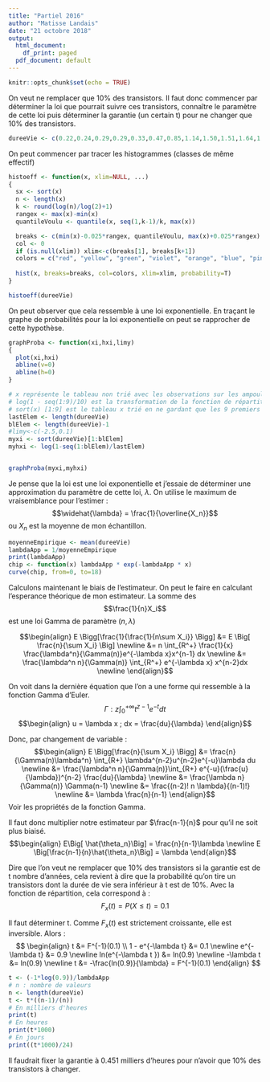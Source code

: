 ```yaml
---
title: "Partiel 2016"
author: "Matisse Landais"
date: "21 octobre 2018"
output:
  html_document:
    df_print: paged
  pdf_document: default
---
```


```r
knitr::opts_chunk$set(echo = TRUE)
```


On veut ne remplacer que 10% des transistors. Il faut donc commencer par déterminer la loi que pourrait suivre ces transistors, connaître le paramètre de cette loi puis déterminer la garantie (un certain t) pour ne changer que 10% des transistors. 

```r
dureeVie <- c(0.22,0.24,0.29,0.29,0.33,0.47,0.85,1.14,1.50,1.51,1.64,1.96,2.27,2.44,2.75,2.99,3.15,3.85,4.66,5.04,5.06,6.41,7.58,7.81,8.00,8.24,10.15,12.24,13.78,16.12)
```

On peut commencer par tracer les histogrammes (classes de même effectif)

```r

histoeff <- function(x, xlim=NULL, ...)
{
  sx <- sort(x)
  n <- length(x)
  k <- round(log(n)/log(2)+1)
  rangex <- max(x)-min(x)
  quantileVoulu <- quantile(x, seq(1,k-1)/k, max(x))

  breaks <- c(min(x)-0.025*rangex, quantileVoulu, max(x)+0.025*rangex)
  col <- 0
  if (is.null(xlim)) xlim<-c(breaks[1], breaks[k+1])
  colors = c("red", "yellow", "green", "violet", "orange", "blue", "pink", "cyan")
  
  hist(x, breaks=breaks, col=colors, xlim=xlim, probability=T)
}

histoeff(dureeVie)
```

On peut observer que cela ressemble à une loi exponentielle. En traçant le graphe de probabilités pour la loi exponentielle on peut se rapprocher de cette hypothèse. 

```r
graphProba <- function(xi,hxi,limy)
{
  plot(xi,hxi)
  abline(v=0)
  abline(h=0)
}

# x représente le tableau non trié avec les observations sur les ampoules
# log(1 - seq(1:9)/10) est la transformation de la fonction de répartition de la loi exponentielle
# sort(x) [1:9] est le tableau x trié en ne gardant que les 9 premiers éléments
lastElem <- length(dureeVie)
blElem <- length(dureeVie)-1
#limy<-c(-2.5,0.1)
myxi <- sort(dureeVie)[1:blElem]
myhxi <- log(1-seq(1:blElem)/lastElem)


graphProba(myxi,myhxi)
``` 

Je pense que la loi est une loi exponentielle et j'essaie de déterminer une approximation du paramètre de cette loi, $\lambda$.
On utilise le maximum de vraisemblance pour l'estimer :  
$$\widehat{\lambda} = \frac{1}{\overline{X_n}}$$ ou $X_n$ est la moyenne de mon échantillon.
```r
moyenneEmpirique <- mean(dureeVie)
lambdaApp = 1/moyenneEmpirique
print(lambdaApp)
chip <- function(x) lambdaApp * exp(-lambdaApp * x)
curve(chip, from=0, to=18)
```


Calculons maintenant le biais de l'estimateur. On peut le faire en calculant l'esperance théorique de mon estimateur. La somme des $$\frac{1}{n}X_i$$ est une loi Gamma de paramètre $(n,\lambda)$

$$\begin{align}
E \Bigg[\frac{1}{\frac{1}{n\sum X_i}} \Bigg] &= E \Big[ \frac{n}{\sum X_i} \Big] \newline
&= n \int_{R^+} \frac{1}{x} \frac{\lambda^n}{\Gamma(n)}e^{-\lambda x}x^{n-1} dx \newline
&= \frac{\lambda^n n}{\Gamma(n)} \int_{R^+} e^{-\lambda x} x^{n-2}dx \newline
\end{align}$$

On voit dans la dernière équation que l'on a une forme qui ressemble à la fonction Gamma d'Euler. 
$$\Gamma : z \int_0^{+\infty} t^{z-1}e^{-t} dt$$
$$\begin{align}
u = \lambda x ; dx = \frac{du}{\lambda}
\end{align}$$

Donc, par changement de variable : 
$$\begin{align}
 E \Bigg[\frac{n}{\sum X_i} \Bigg] &= \frac{n}{\Gamma(n)\lambda^n} \int_{R+} \lambda^{n-2}u^{n-2}e^{-u}\lambda du \newline
 &= \frac{\lambda^n n}{\Gamma(n)}\int_{R+} e^{-u}(\frac{u}{\lambda})^{n-2} \frac{du}{\lambda} \newline
 &= \frac{\lambda n}{\Gamma(n)} \Gamma(n-1) \newline
 &= \frac{(n-2)! n \lambda}{(n-1)!} \newline
 &= \lambda \frac{n}{n-1}
\end{align}$$
Voir les propriétés de la fonction Gamma. 

Il faut donc multiplier notre estimateur par $\frac{n-1}{n}$ pour qu'il ne soit plus biaisé. 
$$\begin{align}
 E\Big[ \hat{\theta_n}\Big] = \frac{n}{n-1}\lambda \newline
 E \Big[\frac{n-1}{n}\hat{\theta_n}\Big] = \lambda
\end{align}$$

Dire que l'on veut ne remplacer que 10% des transistors si la garantie est de t nombre d'années, cela revient à dire que la probabilité qu'on tire un transistors dont la durée de vie sera inférieur à t est de 10%. 
Avec la fonction de répartition, cela correspond à : 
$$F_x(t) = P(X \leq t) = 0.1$$

Il faut déterminer t. Comme $F_x(t)$ est strictement croissante, elle est inversible. Alors :
$$
\begin{align}
t &= F^{-1}(0.1) \\
1 - e^{-\lambda t} &= 0.1 \newline
e^{-\lambda t} &= 0.9 \newline
ln(e^{-\lambda t }) &= ln(0.9) \newline 
-\lambda t &= ln(0.9) \newline
t &= -\frac{ln(0.9)}{\lambda} = F^{-1}(0.1)
\end{align}
$$
```r
t <- (-1*log(0.9))/lambdaApp
# n : nombre de valeurs
n <- length(dureeVie)
t <- t*((n-1)/(n))
# En milliers d'heures
print(t)
# En heures
print(t*1000)
# En jours
print((t*1000)/24)
```

Il faudrait fixer la garantie à 0.451 milliers d'heures pour n'avoir que 10% des transistors à changer. 
